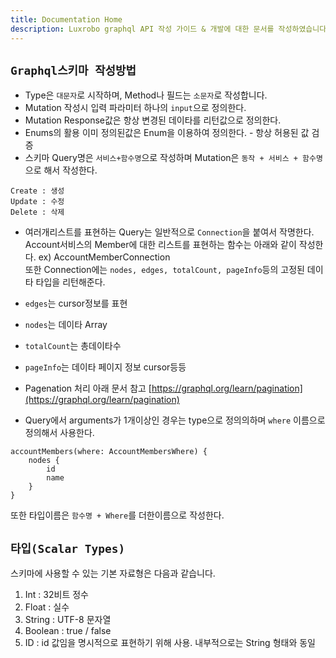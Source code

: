 ```yaml
---
title: Documentation Home
description: Luxrobo graphql API 작성 가이드 & 개발에 대한 문서를 작성하였습니다.
---
```


## `Graphql스키마 작성방법`
* Type은 `대문자`로 시작하며, Method나 필드는 `소문자`로 작성합니다. 
* Mutation 작성시 입력 파라미터 하나의 `input`으로 정의한다.  
* Mutation Response값은 항상 변경된 데이타를 리턴값으로 정의한다. 
* Enums의 활용 이미 정의된값은 Enum을 이용하여 정의한다. -  항상 허용된 값 검증
* 스키마 Query명은 `서비스+함수명`으로 작성하며 Mutation은 `동작 + 서비스 + 함수명`으로 해서 작성한다. 

```json:title=동작정의
Create : 생성
Update : 수정 
Delete : 삭제
``` 

* 여러개리스트를 표현하는 Query는 일반적으로 `Connection`을 붙여서 작명한다. 
Account서비스의 Member에 대한 리스트를 표현하는 함수는 아래와 같이 작성한다. 
ex) AccountMemberConnection  
또한 Connection에는 `nodes, edges, totalCount, pageInfo`등의 고정된 데이타 타입을 리턴해준다. 

* `edges`는 cursor정보를 표현 
* `nodes`는 데이타 Array
* `totalCount`는 총데이타수 
* `pageInfo`는 데이타 페이지 정보 cursor등등


* Pagenation 처리 아래 문서 참고
[https://graphql.org/learn/pagination](https://graphql.org/learn/pagination)
* Query에서 arguments가 1개이상인 경우는 type으로 정의의하며 `where` 이름으로 정의해서 사용한다. 

```js:title=ex)accountMembers
accountMembers(where: AccountMembersWhere) {
    nodes {
        id
        name
    }
}
```

또한 타입이름은 `함수명 + Where`를 더한이름으로 작성한다. 


## `타입(Scalar Types)`

스키마에 사용할 수 있는 기본 자료형은 다음과 같습니다.


1. Int : 32비트 정수
2. Float : 실수
3. String : UTF-8 문자열
4. Boolean : true / false
5. ID : id 값임을 명시적으로 표현하기 위해 사용. 내부적으로는 String 형태와 동일
